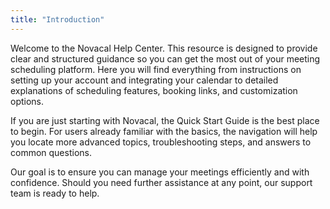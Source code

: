 ```yaml
---
title: "Introduction"
---
```


Welcome to the Novacal Help Center. This resource is designed to provide clear and structured guidance so you can get the most out of your meeting scheduling platform. Here you will find everything from instructions on setting up your account and integrating your calendar to detailed explanations of scheduling features, booking links, and customization options.

If you are just starting with Novacal, the Quick Start Guide is the best place to begin. For users already familiar with the basics, the navigation will help you locate more advanced topics, troubleshooting steps, and answers to common questions.

Our goal is to ensure you can manage your meetings efficiently and with confidence. Should you need further assistance at any point, our support team is ready to help.

